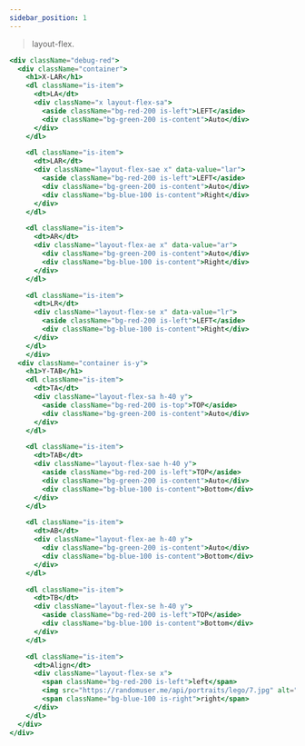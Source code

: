 ```yaml
---
sidebar_position: 1
---
```


> layout-flex.

```jsx live
<div className="debug-red">
  <div className="container">
    <h1>X-LAR</h1>
    <dl className="is-item">
      <dt>LA</dt>
      <div className="x layout-flex-sa">
        <aside className="bg-red-200 is-left">LEFT</aside>
        <div className="bg-green-200 is-content">Auto</div>
      </div>
    </dl>

    <dl className="is-item">
      <dt>LAR</dt>
      <div className="layout-flex-sae x" data-value="lar">
        <aside className="bg-red-200 is-left">LEFT</aside>
        <div className="bg-green-200 is-content">Auto</div>
        <div className="bg-blue-100 is-content">Right</div>
      </div>
    </dl>

    <dl className="is-item">
      <dt>AR</dt>
      <div className="layout-flex-ae x" data-value="ar">
        <div className="bg-green-200 is-content">Auto</div>
        <div className="bg-blue-100 is-content">Right</div>
      </div>
    </dl>

    <dl className="is-item">
      <dt>LR</dt>
      <div className="layout-flex-se x" data-value="lr">
        <aside className="bg-red-200 is-left">LEFT</aside>
        <div className="bg-blue-100 is-content">Right</div>
      </div>
    </dl>
    </div>
  <div className="container is-y">
    <h1>Y-TAB</h1>
    <dl className="is-item">
      <dt>TA</dt>
      <div className="layout-flex-sa h-40 y">
        <aside className="bg-red-200 is-top">TOP</aside>
        <div className="bg-green-200 is-content">Auto</div>
      </div>
    </dl>

    <dl className="is-item">
      <dt>TAB</dt>
      <div className="layout-flex-sae h-40 y">
        <aside className="bg-red-200 is-left">TOP</aside>
        <div className="bg-green-200 is-content">Auto</div>
        <div className="bg-blue-100 is-content">Bottom</div>
      </div>
    </dl>

    <dl className="is-item">
      <dt>AB</dt>
      <div className="layout-flex-ae h-40 y">
        <div className="bg-green-200 is-content">Auto</div>
        <div className="bg-blue-100 is-content">Bottom</div>
      </div>
    </dl>

    <dl className="is-item">
      <dt>TB</dt>
      <div className="layout-flex-se h-40 y">
        <aside className="bg-red-200 is-left">TOP</aside>
        <div className="bg-blue-100 is-content">Bottom</div>
      </div>
    </dl>

    <dl className="is-item">
      <dt>Align</dt>
      <div className="layout-flex-se x">
        <span className="bg-red-200 is-left">left</span>
        <img src="https://randomuser.me/api/portraits/lego/7.jpg" alt="lego" height="100" />
        <span className="bg-blue-100 is-right">right</span>
      </div>
    </dl>
  </div>
</div>
```
